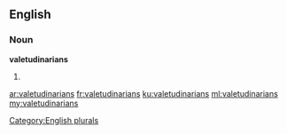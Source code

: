 ==English==

===Noun===
'''valetudinarians'''

# {{plural of|[[valetudinarian]]}}

[[Category:English plurals]]

[[ar:valetudinarians]]
[[fr:valetudinarians]]
[[ku:valetudinarians]]
[[ml:valetudinarians]]
[[my:valetudinarians]]